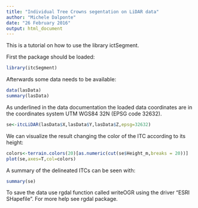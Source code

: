 ---
title: "Individual Tree Crowns segentation on LiDAR data"
author: "Michele Dalponte"
date: "26 February 2016"
output: html_document
---

This is a tutorial on how to use the library ictSegment.

First the package should be loaded:

```{r}
library(itcSegment)
```

Afterwards some data needs to be available:

```{r}
data(lasData)
summary(lasData)
```

As underlined in the data documentation the loaded data coordinates are in the coordinates system UTM WGS84 32N (EPSG code 32632).

```{r}
se<-itcLiDAR(lasData$X,lasData$Y,lasData$Z,epsg=32632)
```

We can visualize the result changing the color of the ITC according to its height:

```{r}
colors<-terrain.colors(20)[as.numeric(cut(se$Height_m,breaks = 20))]
plot(se,axes=T,col=colors)
```

A summary of the delineated ITCs can be seen with:

```{r}
summary(se)
```

To save the data use rgdal function called writeOGR using the driver "ESRI SHapefile". For more help see rgdal package.

